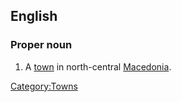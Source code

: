 {{also|pella}}
==English==

===Proper noun===
{{en-proper noun}}

# A [[town]] in north-central [[Macedonia]].
[[Category:Towns]]